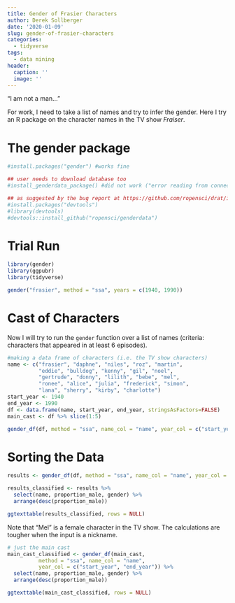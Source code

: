 ```yaml
---
title: Gender of Frasier Characters
author: Derek Sollberger
date: '2020-01-09'
slug: gender-of-frasier-characters
categories:
  - tidyverse
tags:
  - data mining
header:
  caption: ''
  image: ''
---
```


"I am not a man..."

For work, I need to take a list of names and try to infer the gender.  Here I try an R package on the character names in the TV show *Fraiser*.

# The gender package

```r
#install.packages("gender") #works fine

## user needs to download database too
#install_genderdata_package() #did not work ("error reading from connection")

## as suggested by the bug report at https://github.com/ropensci/drat/issues/6
#install.packages("devtools")
#library(devtools)
#devtools::install_github("ropensci/genderdata")
```

# Trial Run

```r
library(gender)
library(ggpubr)
library(tidyverse)

gender("frasier", method = "ssa", years = c(1940, 1990))
```

# Cast of Characters

Now I will try to run the `gender` function over a list of names (criteria: characters that appeared in at least 6 episodes).

```r
#making a data frame of characters (i.e. the TV show characters)
name <- c("frasier", "daphne", "niles", "roz", "martin", 
          "eddie", "bulldog", "kenny", "gil", "noel", 
          "gertrude", "donny", "lilith", "bebe", "mel",
          "ronee", "alice", "julia", "frederick", "simon",
          "lana", "sherry", "kirby", "charlotte")
start_year <- 1940
end_year <- 1990
df <- data.frame(name, start_year, end_year, stringsAsFactors=FALSE)
main_cast <- df %>% slice(1:5)

gender_df(df, method = "ssa", name_col = "name", year_col = c("start_year", "end_year"))
```

# Sorting the Data

```r
results <- gender_df(df, method = "ssa", name_col = "name", year_col = c("start_year", "end_year"))

results_classified <- results %>%
  select(name, proportion_male, gender) %>%
  arrange(desc(proportion_male)) 

ggtexttable(results_classified, rows = NULL)
```

Note that "Mel" is a female character in the TV show.  The calculations are tougher when the input is a nickname.

```r
# just the main cast
main_cast_classified <- gender_df(main_cast, 
          method = "ssa", name_col = "name", 
          year_col = c("start_year", "end_year")) %>%
  select(name, proportion_male, gender) %>%
  arrange(desc(proportion_male))

ggtexttable(main_cast_classified, rows = NULL)
```
